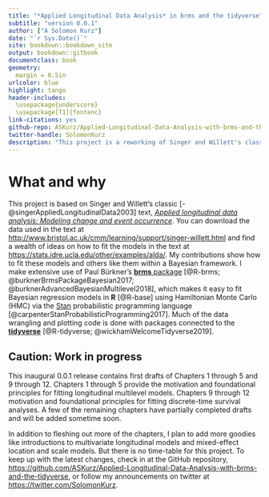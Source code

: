 ```yaml
--- 
title: "*Applied Longitudinal Data Analysis* in brms and the tidyverse"
subtitle: "version 0.0.1"
author: ["A Solomon Kurz"]
date: "`r Sys.Date()`"
site: bookdown::bookdown_site
output: bookdown::gitbook
documentclass: book
geometry:
  margin = 0.5in
urlcolor: blue
highlight: tango
header-includes:
  \usepackage{underscore}
  \usepackage[T1]{fontenc}
link-citations: yes
github-repo: ASKurz/Applied-Longitudinal-Data-Analysis-with-brms-and-the-tidyverse
twitter-handle: SolomonKurz
description: "This project is a reworking of Singer and Willett's classic (2003) text within a contemporary Bayesian framework with emphasis of the brms and tidyverse packages within the R computational framework."
---
```


# What and why {-}

This project is based on Singer and Willett's classic [-@singerAppliedLongitudinalData2003] text, [*Applied longitudinal data analysis: Modeling change and event occurrence*](https://www.oxfordscholarship.com/view/10.1093/acprof:oso/9780195152968.001.0001/acprof-9780195152968). You can download the data used in the text at [http://www.bristol.ac.uk/cmm/learning/support/singer-willett.html](https://www.bristol.ac.uk/cmm/learning/support/singer-willett.html) and find a wealth of ideas on how to fit the models in the text at [https://stats.idre.ucla.edu/other/examples/alda/](https://stats.idre.ucla.edu/other/examples/alda/). My contributions show how to fit these models and others like them within a Bayesian framework. I make extensive use of Paul Bürkner's [**brms** package](https://github.com/paul-buerkner/brms) [@R-brms; @burknerBrmsPackageBayesian2017; @burknerAdvancedBayesianMultilevel2018], which makes it easy to fit Bayesian regression models in **R** [@R-base] using Hamiltonian Monte Carlo (HMC) via the [Stan](https://mc-stan.org) probabilistic programming language [@carpenterStanProbabilisticProgramming2017]. Much of the data wrangling and plotting code is done with packages connected to the [**tidyverse**](http://style.tidyverse.org) [@R-tidyverse; @wickhamWelcomeTidyverse2019].

## Caution: Work in progress {-}

This inaugural 0.0.1 release contains first drafts of Chapters 1 through 5 and 9 through 12. Chapters 1 through 5 provide the motivation and foundational principles for fitting longitudinal multilevel models. Chapters 9 through 12 motivation and foundational principles for fitting discrete-time survival analyses. A few of the remaining chapters have partially completed drafts and will be added sometime soon.

In addition to fleshing out more of the chapters, I plan to add more goodies like introductions to multivariate longitudinal models and mixed-effect location and scale models. But there is no time-table for this project. To keep up with the latest changes, check in at the GitHub repository, [https://github.com/ASKurz/Applied-Longitudinal-Data-Analysis-with-brms-and-the-tidyverse](https://github.com/ASKurz/Applied-Longitudinal-Data-Analysis-with-brms-and-the-tidyverse), or follow my announcements on twitter at [https://twitter.com/SolomonKurz](https://twitter.com/SolomonKurz).

